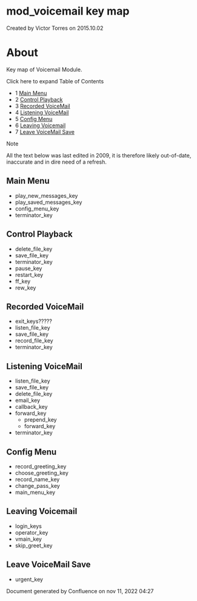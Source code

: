 
# mod_voicemail key map 

 Created by  Victor Torres on 2015.10.02

# About

Key map of Voicemail Module.

Click here to expand Table of Contents

* 1 [Main Menu](#main-menu)
* 2 [Control Playback](#control-playback)
* 3 [Recorded VoiceMail](#recorded-voicemail)
* 4 [Listening VoiceMail](#listening-voicemail)
* 5 [Config Menu](#config-menu)
* 6 [Leaving Voicemail](#leaving-voicemail)
* 7 [Leave VoiceMail Save](#leave-voicemail-save)

Note

All the text below was last edited in 2009, it is therefore likely out-of-date, inaccurate and in dire need of a refresh.

## Main Menu

* play\_new\_messages\_key
* play\_saved\_messages\_key
* config\_menu\_key
* terminator\_key

## Control Playback

* delete\_file\_key
* save\_file\_key
* terminator\_key
* pause\_key
* restart\_key
* ff\_key
* rew\_key

## Recorded VoiceMail

* exit\_keys?????
* listen\_file\_key
* save\_file\_key
* record\_file\_key
* terminator\_key

## Listening VoiceMail

* listen\_file\_key
* save\_file\_key
* delete\_file\_key
* email\_key
* callback\_key
* forward\_key  
   * prepend\_key  
   * forward\_key
* terminator\_key

## Config Menu

* record\_greeting\_key
* choose\_greeting\_key
* record\_name\_key
* change\_pass\_key
* main\_menu\_key

## Leaving Voicemail

* login\_keys
* operator\_key
* vmain\_key
* skip\_greet\_key

## Leave VoiceMail Save

* urgent\_key

Document generated by Confluence on nov 11, 2022 04:27
